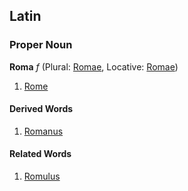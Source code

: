 ==Latin==
===Proper Noun===
'''Roma''' ''f'' (Plural: [[Romae]], Locative: [[Romae]])

#[[Rome]]
====Derived Words====
#[[Romanus]]
====Related Words====
#[[Romulus]]